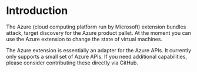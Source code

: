 # Introduction

The Azure (cloud computing platform run by Microsoft) extension bundles attack, target discovery for the Azure product pallet. At the moment you can use the Azure extension to change the state of virtual machines.

The Azure extension is essentially an adapter for the Azure APIs. It currently only supports a small set of Azure APIs. If you need additional capabilities, please consider contributing these directly via GitHub.
